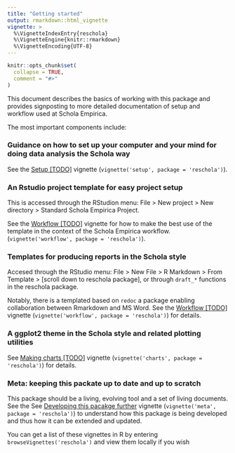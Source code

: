 ```yaml
---
title: "Getting started"
output: rmarkdown::html_vignette
vignette: >
  %\VignetteIndexEntry{reschola}
  %\VignetteEngine{knitr::rmarkdown}
  %\VignetteEncoding{UTF-8}
---
```


```r
knitr::opts_chunk$set(
  collapse = TRUE,
  comment = "#>"
)
```

This document describes the basics of working with this package and provides signposting to more detailed documentation of setup and workflow used at Schola Empirica.

The most important components include:

### Guidance on how to set up your computer and your mind for doing data analysis the Schola way

See the [Setup [TODO]](setup.html) vignette (`vignette('setup', package = 'reschola')`).

### An Rstudio project template for easy project setup

This is accessed through the RStudion menu: File > New project > New directory > Standard Schola Empirica Project.

See the [Workflow [TODO]](workflow.html) vignette for how to make the best use of the template in the context of the Schola Empirica workflow. (`vignette('workflow', package = 'reschola')`).

### Templates for producing reports in the Schola style

Accesed through the RStudio menu: File > New File > R Markdown > From Template > [scroll down to reschola package], or through `draft_*` functions in the reschola package.

Notably, there is a templated based on `redoc` a package enabling collaboration between Rmarkdown and MS Word. 
See the [Workflow [TODO]](workflow.html) vignette (`vignette('workflow', package = 'reschola')`) for details.

### A ggplot2 theme in the Schola style and related plotting utilities

See [Making charts [TODO]](charts.html) vignette (`vignette('charts', package = 'reschola')`) for details.

### Meta: keeping this packate up to date and up to scratch

This package should be a living, evolving tool and a set of living documents.
See the See [Developing this pacakge further](meta.html) vignette (`vignette('meta', package = 'reschola')`) to understand how this package is being developed and thus how it can be extended and updated.

You can get a list of these vignettes in R by entering `browseVignettes('reschola')` and view them locally if you wish
